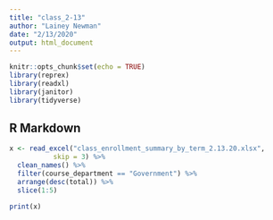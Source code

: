 ```yaml
---
title: "class_2-13"
author: "Lainey Newman"
date: "2/13/2020"
output: html_document
---
```


```r
knitr::opts_chunk$set(echo = TRUE)
library(reprex)
library(readxl)
library(janitor)
library(tidyverse)

```

## R Markdown


```r
x <- read_excel("class_enrollment_summary_by_term_2.13.20.xlsx", 
           skip = 3) %>%
  clean_names() %>%
  filter(course_department == "Government") %>%
  arrange(desc(total)) %>%
  slice(1:5)

print(x)


```


